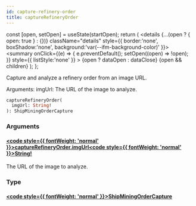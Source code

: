```yaml
---
id: capture-refinery-order
title: captureRefineryOrder
---
```









  const [open, setOpen] = useState(startOpen);
  return (
    <details {...(open ? { open: true } : {})} className="details" style={{ border:'none', boxShadow:'none', background:'var(--ifm-background-color)' }}>
      <summary
        onClick={(e) => {
          e.preventDefault();
          setOpen((open) => !open);
        }}
        style={{ listStyle:'none' }}
      >
      {open ? dataOpen : dataClose}
      </summary>
      {open && children}
    </details>
  );
};








Capture and analyze a refinery order from an image URL.

Arguments:
  imgUrl: The URL of the image to analyze.


```graphql
captureRefineryOrder(
  imgUrl: String!
): ShipMiningOrderCapture
```




### Arguments

#### [<code style={{ fontWeight: 'normal' }}>captureRefineryOrder.<b>imgUrl</b></code>](#)<Bullet />[<code style={{ fontWeight: 'normal' }}><b>String!</b></code>](/api/types/scalars/string.mdx) <Badge class="badge badge--secondary badge--non_null" text="non-null"/> <Badge class="badge badge--secondary " text="scalar"/> 
The URL of the image to analyze.


### Type

#### [<code style={{ fontWeight: 'normal' }}><b>ShipMiningOrderCapture</b></code>](/api/types/objects/ship-mining-order-capture.mdx) <Badge class="badge badge--secondary " text="object"/>
